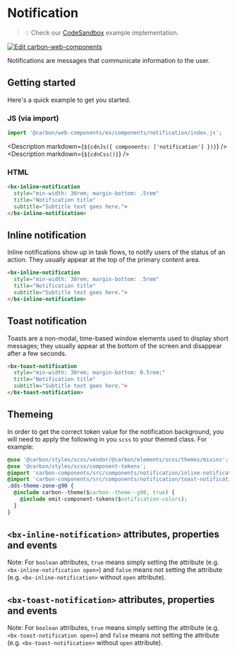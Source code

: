 
# Notification

> 💡 Check our
> [CodeSandbox](https://codesandbox.io/s/github/carbon-design-system/carbon-for-ibm-dotcom/tree/main/packages/carbon-web-components/examples/codesandbox/basic/components/notification)
> example implementation.

[![Edit carbon-web-components](https://codesandbox.io/static/img/play-codesandbox.svg)](https://codesandbox.io/s/github/carbon-design-system/carbon-for-ibm-dotcom/tree/main/packages/carbon-web-components/examples/codesandbox/basic/components/notification)

Notifications are messages that communicate information to the user.

## Getting started

Here's a quick example to get you started.

### JS (via import)

```javascript
import '@carbon/web-components/es/components/notification/index.js';
```

<Description markdown={`${cdnJs({ components: ['notification'] })}`} />
<Description markdown={`${cdnCss()}`} />

### HTML

```html
<bx-inline-notification
  style="min-width: 30rem; margin-bottom: .5rem"
  title="Notification title"
  subtitle="Subtitle text goes here.">
</bx-inline-notification>
```

## Inline notification

Inline notifications show up in task flows, to notify users of the status of an
action. They usually appear at the top of the primary content area.

```html
<bx-inline-notification
  style="min-width: 30rem; margin-bottom: .5rem"
  title="Notification title"
  subtitle="Subtitle text goes here.">
</bx-inline-notification>
```

## Toast notification

Toasts are a non-modal, time-based window elements used to display short
messages; they usually appear at the bottom of the screen and disappear after a
few seconds.

```html
<bx-toast-notification
  style="min-width: 30rem; margin-bottom: 0.5rem;"
  title="Notification title"
  subtitle="Subtitle text goes here.">
</bx-toast-notification>
```

## Themeing

In order to get the correct token value for the notification background, you
will need to apply the following in you `scss` to your themed class. For
example:

```css
@use '@carbon/styles/scss/vendor/@carbon/elements/scss/themes/mixins';
@use '@carbon/styles/scss/component-tokens';
@import 'carbon-components/src/components/notification/inline-notification';
@import 'carbon-components/src/components/notification/toast-notification';
.dds-theme-zone-g90 {
  @include carbon--theme($carbon--theme--g90, true) {
    @include emit-component-tokens($notification-colors);
  }
}
```

## `<bx-inline-notification>` attributes, properties and events

Note: For `boolean` attributes, `true` means simply setting the attribute (e.g.
`<bx-inline-notification open>`) and `false` means not setting the attribute
(e.g. `<bx-inline-notification>` without `open` attribute).

<Props of="bx-inline-notification" />

## `<bx-toast-notification>` attributes, properties and events

Note: For `boolean` attributes, `true` means simply setting the attribute (e.g.
`<bx-toast-notification open>`) and `false` means not setting the attribute
(e.g. `<bx-toast-notification>` without `open` attribute).

<Props of="bx-toast-notification" />

